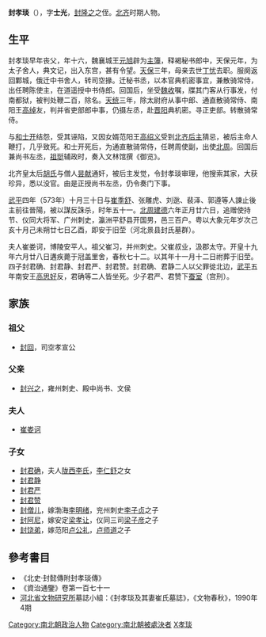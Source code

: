 '''封孝琰'''（{{bd|523年||573年||catIdx=F}}），字'''士光'''，[[封隆之|封隆之]]之侄。[[北齐|北齐]]时期人物。

== 生平 ==
封孝琰早年丧父，年十六，魏襄城王[[元旭|元旭]]辟为[[主簿|主簿]]，释褐秘书郎中，天保元年，为太子舍人，典文记，出入东宫，甚有令望。[[天保_(北齐)|天保]]三年，母亲去世[[丁忧|丁忧]]去职。服阕返回鄴城，俄迁中书舍人，转司空掾。迁秘书丞，以本官典机密事宜，兼散骑常侍，出任聘陈使主，在道遥授中书侍郎。回国后，坐受[[魏收|魏收]]嘱，牒其门客从行事发，付南都狱，被判处鞭二百，除名。[[天统_(北齐)|天统]]三年，除太尉府从事中郎、通直散骑常侍、南阳王[[高绰|高绰]]友，判并省吏部郎中事，仍摄左丞，赴[[晋阳|晋阳]]典机密。寻正吏部。转散骑常侍。

与[[和士开|和士开]]结怨，受其诬陷，又因女婿范阳王[[高绍义|高绍义]]受到[[北齐后主|北齐后主]]猜忌，被后主命人鞭打，几乎致死。和士开死后，为通直散骑常侍，任聘周使副，出使[[北周|北周]]。回国后兼尚书左丞，[[祖珽|祖珽]]辅政时，奏入文林馆撰《御览》。

北齐皇太后[[武成皇后|胡氏]]与僧人[[昙献|昙献]]通奸，被后主发觉，令封孝琰审理，他搜索其家，大获珍异，悉以没官。由是正授尚书左丞，仍令奏门下事。

[[武平|武平]]四年（573年）十月三十日与[[崔季舒|崔季舒]]、张雕虎、刘逖、裴泽、郭遵等人諫止後主前往晉陽，被以謀反誅杀，时年五十一。[[北周|北周]][[建德_(北周)|建德]]六年正月廿六日，追赠使持节、仪同大将军、广州刺史，瀛洲平舒县开国男，邑三百户。粤以大象元年岁次己亥十月己未朔廿七日乙酉，即安于旧茔（河北景县封氏墓群）。

夫人崔娄诃，博陵安平人。祖父崔习，并州刺史。父崔叔业，汲郡太守。开皇十九年六月廿八日遘疾薨于冠盖里舍，春秋七十二。以其年十一月十二日祔葬于旧茔。四子封君确、封君静、封君严、封君赞。封君确、君静二人以父罪徙北边，[[武平|武平]]五年南安王[[高思好|高思好]]反，君确等二人皆坐死。少子君严、君赞下[[蚕室|蚕室]]（宫刑）。

== 家族 ==
{{main|渤海封氏}}

===祖父===
*[[封回|封回]]，司空孝宣公

===父亲===
*[[封兴之|封兴之]]，雍州刺史、殿中尚书、文侯

===夫人===
*[[崔娄诃|崔娄诃]]

===子女===
*[[封君确|封君确]]，夫人[[陇西李氏|陇西李氏]]，[[李仁舒|李仁舒]]之女
*[[封君静|封君静]]
*[[封君严|封君严]]
*[[封君赞|封君赞]]
*[[封僧儿|封僧儿]]，嫁渤海[[李明绪|李明绪]]，兖州刺史[[李子贞|李子贞]]之子
*[[封阿尼|封阿尼]]，嫁安定[[梁孝让|梁孝让]]，仪同三司[[梁子彦|梁子彦]]之子
*[[封饶弟|封饶弟]]，嫁范阳[[卢公礼|卢公礼]]，[[卢师道|卢师道]]之子

==參考書目==
* 《北史·封懿傳附封孝琰傳》
* 《資治通鑒》卷第一百七十一
* [[河北省文物研究所|河北省文物研究所]]墓誌小組：《封孝琰及其妻崔氏墓誌》，《文物春秋》，1990年4期

{{DEFAULTSORT:F封孝琰}}
[[Category:南北朝政治人物|Category:南北朝政治人物]]
[[Category:南北朝被處決者|Category:南北朝被處決者]]
[[Category:渤海封氏|X孝琰]]